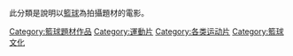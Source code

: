 此分類是說明以[[籃球|籃球]]為拍攝題材的電影。

[[Category:籃球題材作品|Category:籃球題材作品]]
[[Category:運動片|Category:運動片]]
[[Category:各类运动片|Category:各类运动片]]
[[Category:籃球文化|Category:籃球文化]]